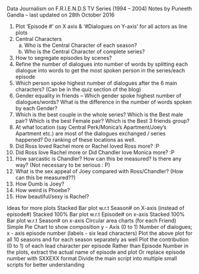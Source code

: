 Data Journalism on F.R.I.E.N.D.S TV Series (1994 – 2004)
Notes by Puneeth Gandla – last updated on 28th October 2016

1. Plot ‘Episode #’ on X axis & ‘#Dialogues on Y-axis’ for all actors as line plots
2. Central Characters 
	a. Who is the Central Character of each season?
	b. Who is the Central Character of complete series?
3. How to segregate episodes by scenes?
4. Refine the number of dialogues into number of words by splitting each dialogue into words to get the most spoken person in the series/each episode
5. Which person spoke highest number of dialogues after the 6 main characters? (Can be in the quiz section of the blog)
6. Gender equality in friends –
	Which gender spoke highest number of dialogues/words? 
	What is the difference in the number of words spoken by each Gender?
7. Which is the best couple in the whole series? Which is the Best male pair? Which is the best Female pair? Which is the Best 3 friends group?
8. At what location (say Central Perk/Monica’s Apartment/Joey’s Apartment etc.) are most of the dialogues exchanged / series happened? Do ranking of these locations as well.
9. Did Ross loved Rachel more or Rachel loved Ross more? :P
10. Did Ross love Rachel more or Did Chandler love Monica more? :P
11. How sarcastic is Chandler? How can this be measured? Is there any way? (Not necessary to be serious : P)
12. What is the sex appeal of Joey compared with Ross/Chandler? (How can this be measured??)
13. How Dumb is Joey?
14. How weird is Phoebe?
15. How beautiful/sexy is Rachel?




Ideas for more plots 
Stacked Bar plot w.r.t Season# on X-axis (instead of episode#)
Stacked 100% Bar plot w.r.t Episode# on x-axis
Stacked 100% Bar plot w.r.t Season# on x-axis
Circular area charts (for each Friend)
Simple Pie Chart to show composition
y - Axis (0 to 1) Number of dialogues; x - axis episode number (labels - six lead characters)
Plot the above plot for all 10 seasons and for each season separately as well
Plot the contribution (0 to 1) of each lead character per episode
Rather than Episode Number in the plots, extract the actual name of episode and plot
Or replace episode number with SXXEXX format
Divide the main script into multiple small scripts for better understanding
